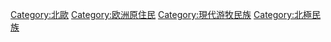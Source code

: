 [[Category:北歐|Category:北歐]]
[[Category:欧洲原住民|Category:欧洲原住民]]
[[Category:現代游牧民族|Category:現代游牧民族]]
[[Category:北極民族|Category:北極民族]]
